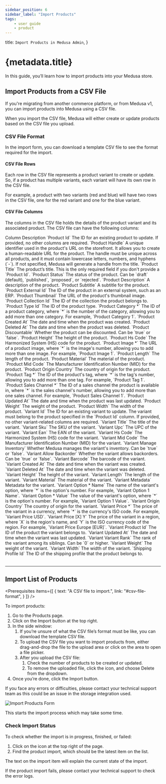 ```yaml
---
sidebar_position: 6
sidebar_label: "Import Products"
tags:
    - user guide
    - product
---
```



  title: `Import Products in Medusa Admin`,
}

# {metadata.title}

In this guide, you’ll learn how to import products into your Medusa store.

## Import Products from a CSV File

If you're migrating from another commerce platform, or from Medusa v1, you can import products into Medusa using a CSV file.

When you import the CSV file, Medusa will either create or update products based on the CSV file you upload.

### CSV File Format

In the import form, you can download a template CSV file to see the format required for the import.

#### CSV File Rows

Each row in the CSV file represents a product variant to create or update. So, if a product has multiple variants, each variant will have its own row in the CSV file.

For example, a product with two variants (red and blue) will have two rows in the CSV file, one for the red variant and one for the blue variant.

#### CSV File Columns

The columns in the CSV file holds the details of the product variant and its associated product. The CSV file can have the following columns:

<Table>
  <Table.Header>
    <Table.Row>
      <Table.HeaderCell>Column</Table.HeaderCell>
      <Table.HeaderCell>Description</Table.HeaderCell>
    </Table.Row>
  </Table.Header>
  <Table.Body>
    <Table.Row>
      <Table.Cell>`Product Id`</Table.Cell>
      <Table.Cell>The ID for an existing product to update. If provided, no other columns are required.</Table.Cell>
    </Table.Row>
    <Table.Row>
      <Table.Cell>`Product Handle`</Table.Cell>
      <Table.Cell>A unique identifier used in the product's URL on the storefront. It allows you to create a human-readable URL for the product. The handle must be unique across all products, and it must contain lowercase letters, numbers, and hyphens (`-`). If not specified, Medusa will generate a handle from the title.</Table.Cell>
    </Table.Row>
    <Table.Row>
      <Table.Cell>`Product Title`</Table.Cell>
      <Table.Cell>The product’s title. This is the only required field if you don't provide a `Product Id`.</Table.Cell>
    </Table.Row>
    <Table.Row>
      <Table.Cell>`Product Status`</Table.Cell>
      <Table.Cell>The status of the product. Can be `draft` (default), `published`, `proposed`, or `rejected`.</Table.Cell>
    </Table.Row>
    <Table.Row>
      <Table.Cell>`Product Description`</Table.Cell>
      <Table.Cell>A description of the product.</Table.Cell>
    </Table.Row>
    <Table.Row>
      <Table.Cell>`Product Subtitle`</Table.Cell>
      <Table.Cell>A subtitle for the product.</Table.Cell>
    </Table.Row>
    <Table.Row>
      <Table.Cell>`Product External Id`</Table.Cell>
      <Table.Cell>The ID of the product in an external system, such as an ERP.</Table.Cell>
    </Table.Row>
    <Table.Row>
      <Table.Cell>`Product Thumbnail`</Table.Cell>
      <Table.Cell>The URL of the product's thumbnail image.</Table.Cell>
    </Table.Row>
    <Table.Row>
      <Table.Cell>`Product Collection Id`</Table.Cell>
      <Table.Cell>The ID of the collection the product belongs to.</Table.Cell>
    </Table.Row>
    <Table.Row>
      <Table.Cell>`Product Type Id`</Table.Cell>
      <Table.Cell>The ID of the product type.</Table.Cell>
    </Table.Row>
    <Table.Row>
      <Table.Cell>`Product Category *`</Table.Cell>
      <Table.Cell>The ID of a product category, where `*` is the number of the category, allowing you to add more than one category. For example, `Product Category 1`. </Table.Cell>
    </Table.Row>
    <Table.Row>
      <Table.Cell>`Product Created At`</Table.Cell>
      <Table.Cell>The date and time when the product was created.</Table.Cell>
    </Table.Row>
    <Table.Row>
      <Table.Cell>`Product Deleted At`</Table.Cell>
      <Table.Cell>The date and time when the product was deleted.</Table.Cell>
    </Table.Row>
    <Table.Row>
      <Table.Cell>`Product Discountable`</Table.Cell>
      <Table.Cell>Whether the product can be discounted. Can be `true` or `false`.</Table.Cell>
    </Table.Row>
    <Table.Row>
      <Table.Cell>`Product Height`</Table.Cell>
      <Table.Cell>The height of the product.</Table.Cell>
    </Table.Row>
    <Table.Row>
      <Table.Cell>`Product Hs Code`</Table.Cell>
      <Table.Cell>The Harmonized System (HS) code for the product.</Table.Cell>
    </Table.Row>
    <Table.Row>
      <Table.Cell>`Product Image *`</Table.Cell>
      <Table.Cell>The URL of a product image, where `*` is the image's number, allowing you to add more than one image. For example, `Product Image 1`.</Table.Cell>
    </Table.Row>
    <Table.Row>
      <Table.Cell>`Product Length`</Table.Cell>
      <Table.Cell>The length of the product.</Table.Cell>
    </Table.Row>
    <Table.Row>
      <Table.Cell>`Product Material`</Table.Cell>
      <Table.Cell>The material of the product.</Table.Cell>
    </Table.Row>
    <Table.Row>
      <Table.Cell>`Product Mid Code`</Table.Cell>
      <Table.Cell>The Manufacturer Identification Number (MID) for the product.</Table.Cell>
    </Table.Row>
    <Table.Row>
      <Table.Cell>`Product Origin Country`</Table.Cell>
      <Table.Cell>The country of origin for the product.</Table.Cell>
    </Table.Row>
    <Table.Row>
      <Table.Cell>`Product Tag *`</Table.Cell>
      <Table.Cell>The ID of the product's tag, where `*` is the tag's number, allowing you to add more than one tag. For example, `Product Tag 1`.</Table.Cell>
    </Table.Row>
    <Table.Row>
      <Table.Cell>`Product Sales Channel *`</Table.Cell>
      <Table.Cell>The ID of a sales channel the product is available in, where `*` is the sales channel's number, allowing you to add more than one sales channel. For example, `Product Sales Channel 1`.</Table.Cell>
    </Table.Row>
    <Table.Row>
      <Table.Cell>`Product Updated At`</Table.Cell>
      <Table.Cell>The date and time when the product was last updated.</Table.Cell>
    </Table.Row>
    <Table.Row>
      <Table.Cell>`Product Weight`</Table.Cell>
      <Table.Cell>The weight of the product.</Table.Cell>
    </Table.Row>
    <Table.Row>
      <Table.Cell>`Product Width`</Table.Cell>
      <Table.Cell>The width of the product.</Table.Cell>
    </Table.Row>
    <Table.Row>
      <Table.Cell>`Variant Id`</Table.Cell>
      <Table.Cell>The ID for an existing variant to update. The variant must belong to the product specified in the `Product Id` column. If provided, no other variant-related columns are required.</Table.Cell>
    </Table.Row>
    <Table.Row>
      <Table.Cell>`Variant Title`</Table.Cell>
      <Table.Cell>The title of the variant.</Table.Cell>
    </Table.Row>
    <Table.Row>
      <Table.Cell>`Variant Sku`</Table.Cell>
      <Table.Cell>The SKU of the variant.</Table.Cell>
    </Table.Row>
    <Table.Row>
      <Table.Cell>`Variant Upc`</Table.Cell>
      <Table.Cell>The UPC of the variant.</Table.Cell>
    </Table.Row>
    <Table.Row>
      <Table.Cell>`Variant Ean`</Table.Cell>
      <Table.Cell>The EAN of the variant.</Table.Cell>
    </Table.Row>
    <Table.Row>
      <Table.Cell>`Variant Hs Code`</Table.Cell>
      <Table.Cell>The Harmonized System (HS) code for the variant.</Table.Cell>
    </Table.Row>
    <Table.Row>
      <Table.Cell>`Variant Mid Code`</Table.Cell>
      <Table.Cell>The Manufacturer Identification Number (MID) for the variant.</Table.Cell>
    </Table.Row>
    <Table.Row>
      <Table.Cell>`Variant Manage Inventory`</Table.Cell>
      <Table.Cell>Whether Medusa manages the variant's inventory. Can be `true` or `false`.</Table.Cell>
    </Table.Row>
    <Table.Row>
      <Table.Cell>`Variant Allow Backorder`</Table.Cell>
      <Table.Cell>Whether the variant allows backorders. Can be `true` or `false`.</Table.Cell>
    </Table.Row>
    <Table.Row>
      <Table.Cell>`Variant Barcode`</Table.Cell>
      <Table.Cell>The barcode of the variant.</Table.Cell>
    </Table.Row>
    <Table.Row>
      <Table.Cell>`Variant Created At`</Table.Cell>
      <Table.Cell>The date and time when the variant was created.</Table.Cell>
    </Table.Row>
    <Table.Row>
      <Table.Cell>`Variant Deleted At`</Table.Cell>
      <Table.Cell>The date and time when the variant was deleted.</Table.Cell>
    </Table.Row>
    <Table.Row>
      <Table.Cell>`Variant Height`</Table.Cell>
      <Table.Cell>The height of the variant.</Table.Cell>
    </Table.Row>
    <Table.Row>
      <Table.Cell>`Variant Length`</Table.Cell>
      <Table.Cell>The length of the variant.</Table.Cell>
    </Table.Row>
    <Table.Row>
      <Table.Cell>`Variant Material`</Table.Cell>
      <Table.Cell>The material of the variant.</Table.Cell>
    </Table.Row>
    <Table.Row>
      <Table.Cell>`Variant Metadata`</Table.Cell>
      <Table.Cell>Metadata for the variant.</Table.Cell>
    </Table.Row>
    <Table.Row>
      <Table.Cell>`Variant Option * Name`</Table.Cell>
      <Table.Cell>The name of the variant's option, where `*` is the option's number. For example, `Variant Option 1 Name`.</Table.Cell>
    </Table.Row>
    <Table.Row>
      <Table.Cell>`Variant Option * Value`</Table.Cell>
      <Table.Cell>The value of the variant's option, where `*` is the option's number. For example, `Variant Option 1 Value`.</Table.Cell>
    </Table.Row>
    <Table.Row>
      <Table.Cell>`Variant Origin Country`</Table.Cell>
      <Table.Cell>The country of origin for the variant.</Table.Cell>
    </Table.Row>
    <Table.Row>
      <Table.Cell>`Variant Price *`</Table.Cell>
      <Table.Cell>The price of the variant in a currency, where `*` is the currency's ISO code. For example, `Variant Price USD`.</Table.Cell>
    </Table.Row>
    <Table.Row>
      <Table.Cell>`Variant Price [X] Y`</Table.Cell>
      <Table.Cell>The price of the variant in a region, where `X` is the region's name, and `Y` is the ISO currency code of the region. For example, `Variant Price Europe [EUR]`.</Table.Cell>
    </Table.Row>
    <Table.Row>
      <Table.Cell>`Variant Product Id`</Table.Cell>
      <Table.Cell>The ID of the product the variant belongs to.</Table.Cell>
    </Table.Row>
    <Table.Row>
      <Table.Cell>`Variant Updated At`</Table.Cell>
      <Table.Cell>The date and time when the variant was last updated.</Table.Cell>
    </Table.Row>
    <Table.Row>
      <Table.Cell>`Variant Variant Rank`</Table.Cell>
      <Table.Cell>The rank of the variant among its siblings. Can be `0` or higher.</Table.Cell>
    </Table.Row>
    <Table.Row>
      <Table.Cell>`Variant Weight`</Table.Cell>
      <Table.Cell>The weight of the variant.</Table.Cell>
    </Table.Row>
    <Table.Row>
      <Table.Cell>`Variant Width`</Table.Cell>
      <Table.Cell>The width of the variant.</Table.Cell>
    </Table.Row>
    <Table.Row>
      <Table.Cell>`Shipping Profile Id`</Table.Cell>
      <Table.Cell>The ID of the shipping profile that the product belongs to.</Table.Cell>
    </Table.Row>
  </Table.Body>
</Table>

---

## Import List of Products

<Prerequisites
  items={[
    {
      text: "A CSV file to import.",
      link: "#csv-file-format",
    }
  ]}
/>

To import products:

1. Go to the Products page.
2. Click on the Import button at the top right.
3. In the side window:
    1. If you’re unsure of what the CSV file’s format must be like, you can download the template CSV file.
    2. To upload the CSV file you want to import products from, either drag-and-drop the file to the upload area or click on the area to open a file picker.
    3. After you upload the CSV file:
        1. Check the number of products to be created or updated.
        2. To remove the uploaded file, click the <InlineIcon Icon={EllipsisHorizontal} alt="trash" /> icon, and choose Delete from the dropdown.
4. Once you’re done, click the Import button.

<Note>

If you face any errors or difficulties, please contact your technical support team as this could be an issue in the storage integration used.

</Note>

![Import Products Form](https://res.cloudinary.com/dza7lstvk/image/upload/v1739878759/User%20Guide/Screenshot_2025-02-18_at_1.39.01_PM_ctovne.png)

This starts the import process which may take some time.

### Check Import Status

To check whether the import is in progress, finished, or failed:

1. Click on the <InlineIcon Icon={BellAlert} alt="bell" /> icon at the top right of the page.
2. Find the product import, which should be the latest item on the list.

The text on the import item will explain the current state of the import.

<Note>

If the product import fails, please contact your technical support to check the error logs.

</Note>
